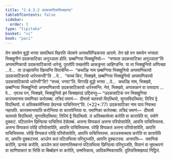 ```yaml
---
title: "2.4.3.2 उदकसाटिकसिक्खापद"
tableOfContents: false
sidebar:
  order: 3
type: "tipitaka"
basket: "vi"
book: "paci"
---
```



<DynamicBreadcrumb />

<Division number="887" book="paci">

<Paragraph number="2791" book="paci">
तेन समयेन बुद्धो भगवा सावत्थियं विहरति जेतवने अनाथपिण्डिकस्स आरामे. तेन खो पन समयेन भगवता भिक्खुनीनं उदकसाटिका अनुञ्ञाता होति. छब्बग्गिया भिक्खुनियो—  “भगवता उदकसाटिका अनुञ्ञाता”ति अप्पमाणिकायो उदकसाटिकायो धारेसुं. पुरतोपि पच्छतोपि आकड्ढन्ता आहिण्डन्ति.
</Paragraph>

<Paragraph number="2792" book="paci">
या ता भिक्खुनियो अप्पिच्छा …पे…  ता उज्झायन्ति खिय्यन्ति विपाचेन्ति—  “कथञ्हि नाम छब्बग्गिया भिक्खुनियो अप्पमाणिकायो उदकसाटिकायो धारेस्सन्ती”ति …पे…  “सच्चं किर, भिक्खवे, छब्बग्गिया भिक्खुनियो अप्पमाणिकायो उदकसाटिकायो धारेन्ती”ति? “सच्चं, भगवा”ति. विगरहि बुद्धो भगवा …पे…  कथञ्हि नाम, भिक्खवे, छब्बग्गिया भिक्खुनियो अप्पमाणिकायो उदकसाटिकायो धारेस्सन्ति. नेतं, भिक्खवे, अप्पसन्नानं वा पसादाय …पे…  एवञ्च पन, भिक्खवे, भिक्खुनियो इमं सिक्खापदं उद्दिसन्तु—
</Paragraph>

</Division>
<Division number="888" book="paci">

<Paragraph number="2793" book="paci">
<Emphasis>“उदकसाटिकं पन भिक्खुनिया कारयमानाय पमाणिका कारेतब्बा. तत्रिदं पमाणं—  दीघसो चतस्सो विदत्थियो, सुगतविदत्थिया; तिरियं द्वे विदत्थियो. तं अतिक्कामेन्तिया छेदनकं पाचित्तियन्”</Emphasis>ति. (*22*:<Emphasis>77</Emphasis>)
</Paragraph>

</Division>
<Division number="889" book="paci">

<Paragraph number="2794" book="paci">
<Emphasis>उदकसाटिका</Emphasis> नाम याय निवत्था नहायति.
</Paragraph>

<Paragraph number="2795" book="paci">
<Emphasis>कारयमानाया</Emphasis>ति करोन्तिया वा कारापेन्तिया वा.
</Paragraph>

<Paragraph number="2796" book="paci">
पमाणिका कारेतब्बा. तत्रिदं पमाणं—  दीघसो चतस्सो विदत्थियो, सुगतविदत्थिया; तिरियं द्वे विदत्थियो. तं अतिक्कामेत्वा करोति वा कारापेति वा, पयोगे दुक्कटं. पटिलाभेन छिन्दित्वा पाचित्तियं देसेतब्बं.
</Paragraph>

</Division>
<Division number="890" book="paci">

<Paragraph number="2797" book="paci">
अत्तना विप्पकतं अत्तना परियोसापेति, आपत्ति पाचित्तियस्स. अत्तना विप्पकतं परेहि परियोसापेति, आपत्ति पाचित्तियस्स. परेहि विप्पकतं अत्तना परियोसापेति, आपत्ति पाचित्तियस्स. परेहि विप्पकतं परेहि परियोसापेति, आपत्ति पाचित्तियस्स.
</Paragraph>

<Paragraph number="2798" book="paci">
अञ्ञस्सत्थाय करोति वा कारापेति वा, आपत्ति दुक्कटस्स. अञ्ञेन कतं पटिलभित्वा परिभुञ्जति, आपत्ति दुक्कटस्स.
</Paragraph>

</Division>
<Division number="891" book="paci">

<Paragraph number="2799" book="paci">
अनापत्ति—  पमाणिकं करोति, ऊनकं करोति, अञ्ञेन कतं पमाणातिक्कन्तं पटिलभित्वा छिन्दित्वा परिभुञ्जति, वितानं वा भूमत्थरणं वा साणिपाकारं वा भिसिं वा बिब्बोहनं वा करोति, उम्मत्तिकाय, आदिकम्मिकायाति.

</Paragraph>
</Division>

<Paragraph number="2800" type="center" book="paci">
दुतियसिक्खापदं निट्ठितं.
</Paragraph>